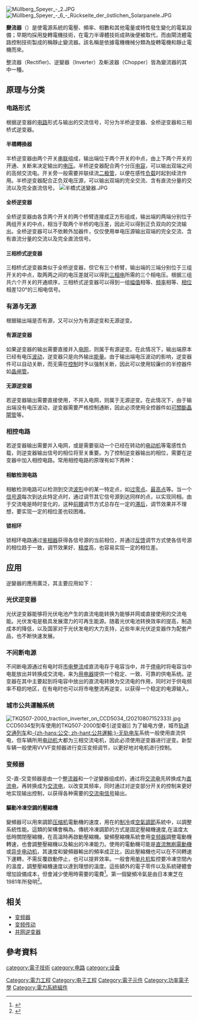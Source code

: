 {{noteTA
|1=zh-tw:變流器;zh-cn:逆变器;
|2=zh-tw:太陽光電系統;zh-cn:光伏系统;
|3=zh-hans:电子器件;zh-hk:電子元件;zh-tw:電子元件;
}}

{{多個問題|
{{expert|time=2010-03-25T09:37:06+00:00}}
{{Expand|time=2013-02-16T12:12:25+00:00 }}
}}
[[File:Müllberg_Speyer_-_2.JPG|thumb]]
[[File:Müllberg_Speyer_-_6_-_Rückseite_der_östlichen_Solarpanele.JPG|thumb]]

'''變流器'''（{{lang-en|Power Converter}}）是使電源系統的電壓、頻率、相數和其他電量或特性發生變化的電氣設備；早期均採用旋轉電機技術，在電力半導體技術成熟後便被取代，而由閘流體電路控制技術製成的稱靜止變流器。該名稱是依據電機機械分類為旋轉電機和靜止電機而來。

整流器（Rectifier)、逆變器（Inverter）及斬波器（Chopper）皆為變流器的其中一種。

== 原理与分类 ==

=== 电路形式 ===

根据逆变器的[[电路|电路]]形式与输出的交流信号，可分为半桥逆变器、全桥逆变器和三相桥式逆变器。

==== 半橋轉換器 ====
半桥逆变器由两个开关[[串联|串联]]组成，输出端位于两个开关的中点，由上下两个开关的开通、关断来决定输出的[[电压|电压]]。半桥逆变器配合两个分压[[电容|电容]]，可以输出双端之间的高频交流电。开关旁一般需要并联续流[[二极管|二极管]]，以便在感性[[负载|负载]]时起到续流作用。半桥逆变器配合正负双电压源，可以输出双端的完全交流、含有直流分量的交流以及完全直流信号。
[[File:半橋式送變器.JPG|thumb]]

==== 全桥逆变器 ====

全桥逆变器由各含两个开关的两个桥臂连接成正方形组成，输出端的两端分别位于两组开关的中点，相当于取两个半桥的电压差，因此可以得到正负双向的交流输出。全桥逆变器可以不依赖外加器件，仅仅使用单电压源输出双端的完全交流、含有直流分量的交流以及完全直流信号。
<!-- 檔案不存在 [[File:全橋式逆变器.JPG|thumb]] -->
==== 三相桥式逆变器 ====

三相桥式逆变器类似于全桥逆变器，但它有三个桥臂，输出端的三端分别位于三组开关的中点，取两两之间的电压差就可以得到[[三相电|三相电]]所需的三个相电压。根据三组共六个开关的开通顺序，三相桥式逆变器可以得到一组[[幅值|幅值]]相等、[[频率|频率]]相等、[[相位|相位]]相差120°的三相电信号。

=== 有源与无源 ===

根据输出端是否有源，又可以分为有源逆变和无源逆变。

==== 有源逆变器 ====

如果逆变器的输出需要直接并入[[电网|电网]]，则属于有源逆变。在此情况下，输出端原本已经有电压[[波动|波动]]，逆变器只是向外输出[[能量|能量]]。由于输出端电压波动的影响，逆变器件可以自动关断，而无需在[[控制|控制]]时予以强制关断，因此可以使用较廉价的半控器件如[[晶闸管|晶闸管]]。

==== 无源逆变器 ====

若逆变器输出需要直接使用，不并入电网，则属于无源逆变。在此情况下，由于输出端没有电压波动，逆变器需要严格控制通断，因此必须使用全控器件如[[可關斷晶閘管|可關斷晶閘管]]等。

=== 相控电路 ===

若逆变器输出需要并入电网，或是需要驱动一个已经在转动的[[电动机|电动机]]等電感性负载，则逆变器输出信号的相位将至关重要。为了控制逆变器输出的相位，需要在逆变器中加入相控电路。常用相控电路的原理有如下两种：

==== 相敏检测电路 ====

相敏检测电路可以检测到交流[[波形|波形]]中的某一特定点，如[[过零点|过零点]]、[[最高点|最高点]]等。当一个[[信号源|信号源]]每次到达此特定点时，通过调节其它信号源到达同样的点，以实现同相。由于交流电是時时变化的，这种[[前饋控制|前饋]]调节方式总存在一定的[[滞后|滞后]]，调节效果并不理想，要实现一定的相位差也较困难。

==== 锁相环 ====

{{主条目|锁相环}}

锁相环电路通过[[鉴相器|鉴相器]]获得各信号源的当前相位，并通过[[反馈|反馈]]调节方式使各信号源的相位趋于一致，调节效果好、[[精度|精度]]高，也容易实现一定的相位差。

== 应用 ==

逆變器的應用廣泛，其主要应用如下：
=== 光伏逆变器 ===
{{主条目|光伏逆变器}}
光伏逆变器能够将光伏电池产生的直流电能转换为能够并网或直接使用的交流电能。光伏发电是极具发展潜力的可再生能源。随着光伏电池转换效率的提高，制造成本的降低，以及国家对于光伏发电的大力支持，近些年来光伏逆变器作为配套产品，也不断快速发展。

=== 不间断电源 ===

{{主条目|不间断电源}}

不间断电源通过有电时将[[市电|市电]][[整流|整流]]成直流电存于电容当中，并于[[停电|停电]]时将电容当中电能放出并转换成交流电，来为[[用电器|用电器]]提供一个稳定、一致、可靠的供电系统。逆变器在其中主要起到将电容中放出的直流电转换为交流电的作用，同时对于供电频率不稳的地区，在有电时也可以将市电整流再逆变，以获得一个稳定的电源输入。

=== 城市公共運輸系统 ===
[[File:TKQ507-2000_traction_inverter_on_CCD5034_(20210807152333).jpg|thumb]]CCD5034型列车使用的TKQ507-2000型牵引逆变器]]
为了输电方便，城市[[轨道交通|轨道交通]][[列车|列车]]和[[公共交通|-{zh-hans:公交; zh-hant:公共運輸;}-]][[无轨电车|无轨电车]]系统一般使用直流供电，但车辆所用[[电动机|电动机]]大都为三相交流电机，因此必须使用逆变器进行逆变。新型车辆一般使用VVVF变频器进行变压变频调节，以更好地对电机进行控制。

=== 变频器 ===

{{主条目|变频器}}

交-直-交变频器是由一个[[整流器|整流器]]和一个逆變器组成的，通过将[[交流电|交流电]]先转换成为[[直流电|直流电]]，再转换成为[[交流电|交流电]]，以改变其频率，同时通过对逆变部分开关的控制来更好地实现输出控制，以获得各种需要的[[交流电信号|交流电信号]]输出。

====驅動冷凍空調的壓縮機====
變頻器可以用來調節[[压缩机|压缩机]]電動機的速度，用在{{le|可變製冷劑流量|variable refrigerant flow}}的[[制冷|制冷]]或[[空氣調節|空氣調節]]系統中，以調整系統性能。這類的架構會稱為{{le|變頻壓縮機|inverter compressor}}。傳統冷凍調節的方式是固定壓縮機速度,在溫度太低時關閉壓縮機，在高溫時再啟動壓縮機。變頻壓縮機系統會用[[变频器|变频器]]調整電動機轉速，也會調整壓縮機以及輸出的冷凍能力。使用的電動機可能是[[直流無刷電動機|直流無刷電動機]]或[[异步电动机|异步电动机]]，其速度和變頻器輸出的頻率成正比，因此壓縮機也可以在不同轉速下運轉，不需反覆啟動停止，也可以提昇效率。一般會用[[单片机|单片机]]監控要冷凍空間內的溫度，調整壓縮機速度以達到理想的溫度。這些額外的電子零件以及系統硬體會增加設備成本，但會減少使用時需要的電費<ref name="aia20090410">{{cite news |title = New and Cool: Variable Refrigerant Flow Systems|url = http://info.aia.org/aiarchitect/thisweek09/0410/0410p_vrf.htm|accessdate = 2013-08-06|publisher = American Institute of Architects|newspaper = AIArchitect|date = 2009-04-10}}</ref>。第一個變頻冷氣是由日本東芝在1981年所發明<ref>{{cite web|url=https://toshiba-mirai-kagakukan.jp/en/learn/history/ichigoki/1981aircon/index.htm|title=Toshiba Science Museum : World's First Residential Inverter Air Conditioner|website=toshiba-mirai-kagakukan.jp}}</ref>。

==相关==
{{電子學}}
*[[变频器|变频器]]
*[[变频传动|变频传动]]
*[[并网逆变器|并网逆变器]]
==參考資料==
{{reflist}}
{{暖通空調}}
{{Authority control}}
[[category:電子技術|category:電子技術]]
[[Category:電力工程|Category:電力工程]]
[[Category:电子工程|Category:电子工程]]
[[Category:電子元件|Category:電子元件]]
[[category:电路|category:电路]]
[[category:设备|category:设备]]
[[Category:功率電子學|Category:功率電子學]]
[[Category:電力系統組件|Category:電力系統組件]]

<!-- 隱藏文字 -->